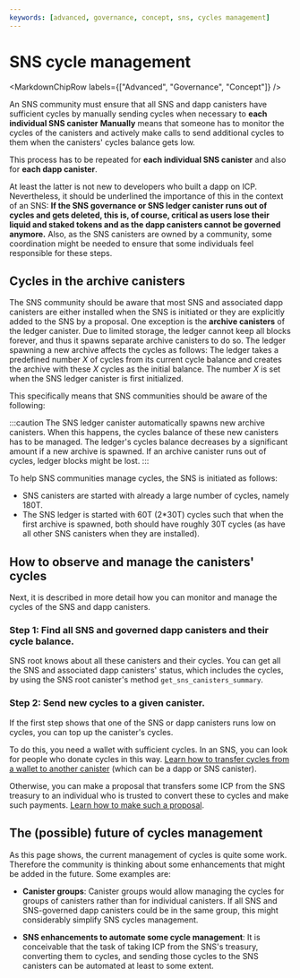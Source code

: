 ```yaml
---
keywords: [advanced, governance, concept, sns, cycles management]
---
```



# SNS cycle management

<MarkdownChipRow labels={["Advanced", "Governance", "Concept"]} />

An SNS community must ensure that all SNS and dapp canisters have sufficient cycles by manually sending cycles when necessary to **each individual SNS canister** **Manually** means that someone has to monitor the cycles of the canisters and actively make calls to send additional cycles to them when the canisters' cycles balance gets low.

This process has to be repeated for **each individual SNS canister** and also for **each dapp canister**.

At least the latter is not new to developers who built a dapp on ICP. Nevertheless, it should be underlined the importance of this in the context of an SNS: **If the SNS governance or SNS ledger canister runs out of cycles and gets deleted, this is, of course, critical as users lose their liquid and staked tokens and as the dapp canisters cannot be governed anymore.** Also, as the SNS canisters are owned by a community, some coordination might be needed to ensure that some individuals feel responsible for these steps.

## Cycles in the archive canisters

The SNS community should be aware that most SNS and associated dapp canisters are either installed when the SNS is initiated or they are explicitly added to the SNS by a proposal. One exception is the **archive canisters** of the ledger canister. Due to limited storage, the ledger cannot keep all blocks forever, and thus it spawns separate archive canisters to do so. The ledger spawning a new archive affects the cycles as follows: The ledger takes a predefined number *X* of cycles from its current cycle balance and creates the archive with these *X* cycles as the initial balance. The number *X* is set when the SNS ledger canister is first initialized.

This specifically means that SNS communities should be aware of the following:

:::caution
The SNS ledger canister automatically spawns new archive canisters.
When this happens, the cycles balance of these new canisters has to be managed. The ledger's cycles balance decreases by a significant amount if a new archive is spawned.
If an archive canister runs out of cycles, ledger blocks might be lost.
:::

To help SNS communities manage cycles, the SNS is initiated as follows:
- SNS canisters are started with already a large number of cycles, namely 180T.
- The SNS ledger is started with 60T (2*30T) cycles such that when the first archive is spawned, both should have roughly 30T cycles (as have all other SNS canisters when they are installed).


## How to observe and manage the canisters' cycles

Next, it is described in more detail how you can monitor and manage the cycles of the SNS and dapp canisters.

### Step 1: Find all SNS and governed dapp canisters and their cycle balance.

SNS root knows about all these canisters and their cycles. You can get all the SNS and associated dapp canisters' status, which includes the cycles, by using the SNS root canister's method `get_sns_canisters_summary`.
<!-- dfx, dashboard?-->

### Step 2: Send new cycles to a given canister.

If the first step shows that one of the SNS or dapp canisters runs low on cycles, you can top up the canister's cycles.

To do this, you need a wallet with sufficient cycles. In an SNS, you can look for people who donate cycles in this way.
[Learn how to transfer cycles from a wallet to another canister](/docs/building-apps/canister-management/topping-up#option-2-if-you-have-cycles-on-your-cycles-wallet) (which can be a dapp or SNS canister).

Otherwise, you can make a proposal that transfers some ICP from the SNS treasury to an individual who is trusted to convert these to cycles and make such payments.
[Learn how to make such a proposal](./making-proposals.mdx).

<!--## Helpful community tools
- Is referring to community tools sth that we do? (think it would be nice)
Ask authors of tools for permission
-->

## The (possible) future of cycles management
As this page shows, the current management of cycles is quite some work.
Therefore the community is thinking about some enhancements that might be added in the future. Some examples are:

- **Canister groups**: Canister groups would allow managing the cycles for groups of canisters rather than for individual canisters. If all SNS and SNS-governed dapp canisters could be in the same group, this might considerably simplify SNS cycles management.

- **SNS enhancements to automate some cycle management**: It is conceivable that the task of taking ICP from the SNS's treasury, converting them to cycles, and sending those cycles to the SNS canisters can be automated at least to some extent.